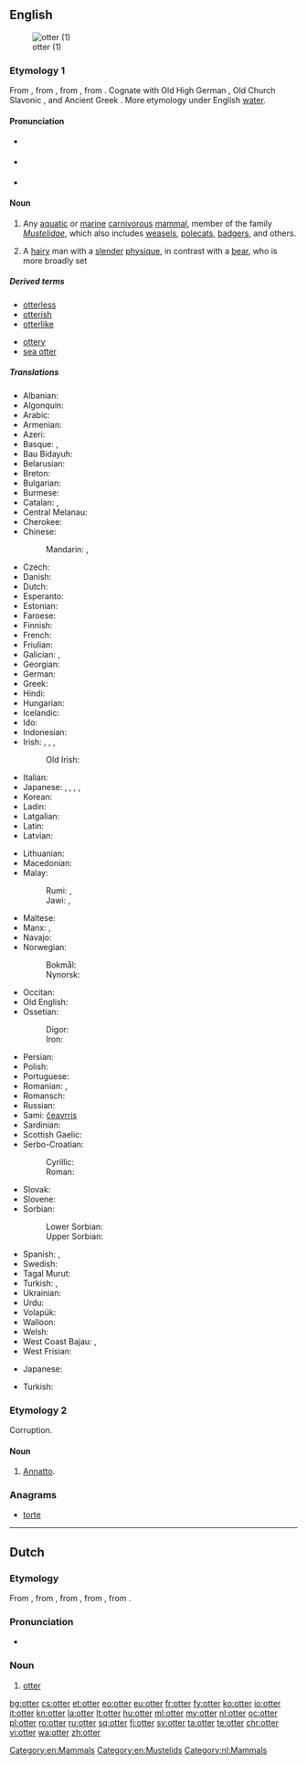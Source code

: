 {{also|Otter}}
==English==
{{wikipedia}}
[[Image:Loutre des pyrenees baronnies 2004.jpg|thumb|otter (1)]]

===Etymology 1===
From {{etyl|ang|en}} {{term|oter|lang=ang}}, from {{etyl|gem-pro|en}} {{term/t|gem-pro|*utraz}}, from {{etyl|ine-pro|en}} {{term/t|ine-pro|*udrós||water-animal, otter}}, from {{term/t|ine-pro|*wed-||water}}. Cognate with Old High German {{term|ottar|lang=goh}}, Old Church Slavonic {{term|ⰲⱏⰺⰴⱃⰰ|tr=vydra|lang=cu|sc=Glag}}, and Ancient Greek {{term|ὕδρα|tr=hydra||water snake|lang=grc}}. More etymology under English [[water]].

====Pronunciation====
* {{a|RP}} {{IPA|/ˈɒt.ə/}}
* {{a|US}} {{IPA|/ˈɑtɚ/}}
* {{rhymes|ɒtə(ɹ)}}

====Noun====
{{en-noun}}

# Any [[aquatic]] or [[marine]] [[carnivorous]] [[mammal]], member of the family ''[[Mustelidae]]'', which also includes [[weasel]]s, [[polecat]]s, [[badger]]s, and others.
# {{context|gay slang|lang=en}} A [[hairy]] man with a [[slender]] [[physique]], in contrast with a [[bear]], who is more broadly set

=====Derived terms=====
{{rel-top|terms derived from otter (mammal)}}
* [[otterless]]
* [[otterish]]
* [[otterlike]]
{{rel-mid}}
* [[ottery]]
* [[sea otter]]
{{rel-bottom}}

=====Translations=====
{{trans-top|mammal}}
* Albanian: {{t|sq|lundërz|f}}
* Algonquin: {{t|alq|nigig}}
* Arabic: {{t|ar|ثعلب الماء|tr=táʿlab al-māʾ|m}}
* Armenian: {{t+|hy|ջրասամույր|tr=ǰrasamuyr}}
* Azeri: {{t|az|susamuru}}
* Basque: {{t+|eu|igaraba}}, {{t+|eu|urtxakur}}
* Bau Bidayuh: {{t|sne|biron}}
* Belarusian: {{t|be|выдра|f|tr=výdra}}
* Breton: {{t+|br|dourgi|m}}
* Bulgarian: {{t+|bg|видра|f|tr=vídra}}
* Burmese: {{t+|my|ဖျံ|tr=hpyan|sc=Mymr}}
* Catalan: {{t|ca|llúdria|f}}, {{t|ca|llúdriga|f}}
* Central Melanau: {{t|mel|dengen}}
* Cherokee: {{t|chr|ᏥᏯ|tr=tsiya}}
* Chinese:
*: Mandarin: {{t|cmn|水獺|sc=Hani}}, {{t+|cmn|水獭|tr=shuǐtǎ|sc=Hani}}
* Czech: {{t+|cs|vydra|f}}
* Danish: {{t+|da|odder|c}}
* Dutch: {{t+|nl|otter|m}}
* Esperanto: {{t|eo|lutro}}
* Estonian: {{t|et|saarmas}}
* Faroese: {{t|fo|otur}}
* Finnish: {{t+|fi|saukko}}
* French: {{t+|fr|loutre|f}}
* Friulian: {{t|fur|lodre}}
* Galician: {{t+|gl|lontra}}, {{t|gl|londra}}
* Georgian: {{t|ka|წავი|tr=cavi|sc=Geor}}
* German: {{t+|de|Otter|m}}
* Greek: {{t+|el|βίδρα|f|tr=vídra}}
* Hindi: {{t|hi|ऊदबिलाव|tr=ūd-bilāv|sc=Deva|m}}
* Hungarian: {{t+|hu|vidra}}
* Icelandic: {{t|is|otur|m}}
* Ido: {{t+|io|lutro}}
* Indonesian: {{t+|id|linsang}}
* Irish: {{t+|ga|dobharchú|m}}, {{t+|ga|madra uisce|m}}, {{t+|ga|dobhrán|m}}, {{t+|ga|cú dobhráin|m}}
*: Old Irish: {{t|sga|doburchú|f}}
* Italian: {{t+|it|lontra|f}}
* Japanese: {{qualifier|freshwater}} {{t+|ja|獺|tr=かわうそ, kawauso|sc=Jpan}}, {{t|ja|川獺|tr=かわうそ, kawauso|sc=Jpan}}, {{t+|ja|カワウソ|tr=kawauso|sc=Jpan}}, {{qualifier|marine}} {{t+|ja|海獺|tr=らっこ, rakko|sc=Jpan}}, {{t+|ja|ラッコ|tr=rakko|sc=Jpan}}
* Korean: {{t+|ko|수달|tr=sudal|sc=Kore}}
* Ladin: {{t|lld|lontra}}
* Latgalian: {{t|ltg|iudrys|m}}
* Latin: {{t|la|lutra|f}}
* Latvian: {{t|lv|ūdrs|m}}
{{trans-mid}}
* Lithuanian: {{t+|lt|ūdra|f}}
* Macedonian: {{t|mk|видра|f|tr=vídra}}
* Malay:
*: Rumi: {{t|ms|anjing air}}, {{t|ms|berang-berang}}
*: Jawi: {{t|ms|انجيڠ اءير|sc=Arab}}, {{t|ms|برڠ٢|sc=Arab}}
* Maltese: {{t|mt|lutra}}
* Manx: {{t|gv|dooarchoo|m}}, {{t|gv|moddey ushtey|m}}
* Navajo: {{t|nv|tábąąstíín}}
* Norwegian:
*: Bokmål: {{t|nb|oter|m}}
*: Nynorsk: {{t|nn|oter|m}}
* Occitan: {{t+|oc|loira|f}}
* Old English: {{t|ang|otor|m}}
* Ossetian:
*: Digor: {{t|os|урдæ|tr=urdæ|sc=Cyrl}}
*: Iron: {{t|os|уырд|tr=uyrd|sc=Cyrl}}
* Persian: {{t|fa|سمور آبی|tr=samur-e âbi|sc=fa-Arab}}
* Polish: {{t+|pl|wydra|f}}
* Portuguese: {{t+|pt|lontra}}
* Romanian: {{t+|ro|lutră|f}}, {{t+|ro|vidră|f}}
* Romansch: {{t|rm|ludra|f}}
* Russian: {{t+|ru|выдра|f|tr=výdra}}
* Sami: [[čeavrris]]
* Sardinian: {{t|sc|lontra}}
* Scottish Gaelic: {{t|gd|dòbhran|m}}
* Serbo-Croatian:
*: Cyrillic: {{t|sh|ви̏дра|f|sc=Cyrl}}
*: Roman: {{t|sh|vȉdra|f}}
* Slovak: {{t|sk|vydra|f}}
* Slovene: {{t+|sl|vidra|f}}
* Sorbian:
*: Lower Sorbian: {{t|dsb|wudra|f}}
*: Upper Sorbian: {{t|hsb|wudra|f}}
* Spanish: {{t+|es|nutria|f}}, {{t|es|lutria|f}}
* Swedish: {{t+|sv|utter|c}}
* Tagal Murut: {{t|mvv|tilung}}
* Turkish: {{t+|tr|su samuru}}, {{t+|tr|lutr}}
* Ukrainian: {{t|uk|видра|f|tr=výdra}}
* Urdu: {{t|ur|اودبلاؤ|tr=ūd-bilā'o|sc=ur-Arab|m}}
* Volapük: {{t+|vo|lutar}}
* Walloon: {{t+|wa|lote}}
* Welsh: {{t|cy|dyfrgi}}
* West Coast Bajau: {{t|bdr|dongor}}, {{t|bdr|embirud}}
* West Frisian: {{t|fy|fiskotter}}
{{trans-bottom}}

{{trans-top|hairy man}}
* Japanese: {{t+|ja|熊|tr=[[くま]], kuma}}
{{trans-mid}}
* Turkish: {{qualifier|literally "bear"}} {{t+|tr|ayı}}
{{trans-bottom}}

===Etymology 2===
Corruption. {{etystub|lang=en|corruption of what?}}

====Noun====
{{en-noun|-}}

# {{context|obsolete|lang=en}} [[annatto|Annatto]].<!--which sense? User:Mglovesfun-->

{{Webster 1913}}

===Anagrams===
* [[torte#English|torte]]

[[Category:en:Mammals]]
[[Category:en:Mustelids]]

----

==Dutch==

===Etymology===
From {{etyl|dum|nl}} {{term|otter|lang=dum}}, from {{etyl|odt|nl}} {{term|ottar|lang=odt}}, from {{etyl|gem-pro|nl}} {{term/t|gem-pro|*utraz}}, from {{etyl|ine-pro|nl}} {{term/t|ine-pro|*udrós||water-animal, otter}}, from {{term/t|ine-pro|*wed-||water}}.

===Pronunciation===
* {{audio|Nl-otter.ogg|Audio}}

===Noun===
{{nl-noun|m|otters|ottertje}}

# [[#English|otter]]

[[Category:nl:Mammals]]

[[bg:otter]]
[[cs:otter]]
[[et:otter]]
[[eo:otter]]
[[eu:otter]]
[[fr:otter]]
[[fy:otter]]
[[ko:otter]]
[[io:otter]]
[[it:otter]]
[[kn:otter]]
[[la:otter]]
[[lt:otter]]
[[hu:otter]]
[[ml:otter]]
[[my:otter]]
[[nl:otter]]
[[oc:otter]]
[[pl:otter]]
[[ro:otter]]
[[ru:otter]]
[[sq:otter]]
[[fi:otter]]
[[sv:otter]]
[[ta:otter]]
[[te:otter]]
[[chr:otter]]
[[vi:otter]]
[[wa:otter]]
[[zh:otter]]